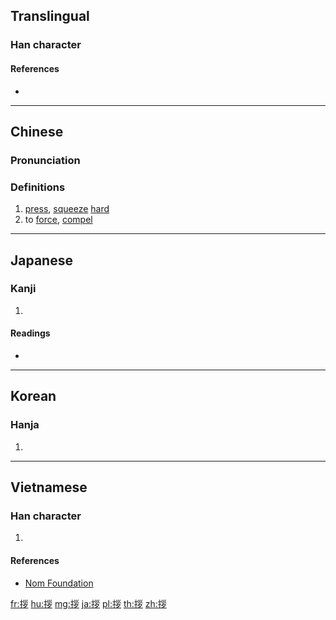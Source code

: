 {{character info/new}}
==Translingual==

===Han character===
{{Han char|rn=64|rad=手|as=06|sn=9|four=52027|canj=QVVN|ids=⿰扌𡿪}}

====References====
* {{Han ref|kx=0428.140|dkj=12004|dj=0777.080|hdz=31877.050|uh=62F6|ud=25334|bh=CEDF|bd=52959}}

----

==Chinese==
{{zh-forms}}

===Pronunciation===
{{zh-pron
|m=zā,zǎn
|c=zaat3
|mc=y
|oc=y
|ma=
|cat=v
}}

===Definitions===
{{zh-hanzi}}

# [[press]], [[squeeze]] [[hard]]
# to [[force]], [[compel]]

----

==Japanese==

===Kanji===
{{ja-kanji|grade=|rs=手06}}

# {{defn|lang=ja|sort=手06}}

====Readings====
* {{ja-readings|goon=[[さち]] (sachi)|kanon=[[さつ]] (satsu)}}

----

==Korean==

===Hanja===
{{ko-hanja|hangeul=찰|eumhun=|rv=chal|mr=ch'al|y=chal}}

# {{defn|lang=ko|sort=手06}}

----

==Vietnamese==

===Han character===
{{vi-hantu|[[tán]], [[tát]], [[tạt]]|rs=手06}}

# {{defn|lang=vi|sort=手06}}

====References====
* [http://nomfoundation.org/common/nom_details.php?codepoint=62f6 Nom Foundation]

[[fr:拶]]
[[hu:拶]]
[[mg:拶]]
[[ja:拶]]
[[pl:拶]]
[[th:拶]]
[[zh:拶]]